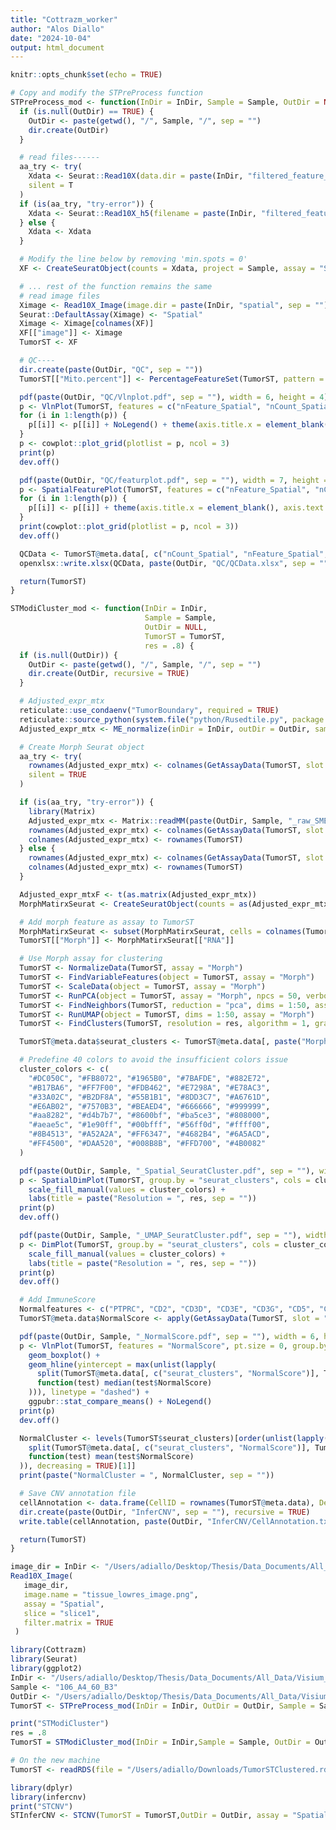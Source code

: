 ```yaml
---
title: "Cottrazm_worker"
author: "Alos Diallo"
date: "2024-10-04"
output: html_document
---
```


```r
knitr::opts_chunk$set(echo = TRUE)
```

```r

# Copy and modify the STPreProcess function
STPreProcess_mod <- function(InDir = InDir, Sample = Sample, OutDir = NULL) {
  if (is.null(OutDir) == TRUE) {
    OutDir <- paste(getwd(), "/", Sample, "/", sep = "")
    dir.create(OutDir)
  }

  # read files------
  aa_try <- try(
    Xdata <- Seurat::Read10X(data.dir = paste(InDir, "filtered_feature_bc_matrix", sep = "")),
    silent = T
  )
  if (is(aa_try, "try-error")) {
    Xdata <- Seurat::Read10X_h5(filename = paste(InDir, "filtered_feature_bc_matrix.h5", sep = ""))
  } else {
    Xdata <- Xdata
  }

  # Modify the line below by removing 'min.spots = 0'
  XF <- CreateSeuratObject(counts = Xdata, project = Sample, assay = "Spatial")

  # ... rest of the function remains the same
  # read image files
  Ximage <- Read10X_Image(image.dir = paste(InDir, "spatial", sep = ""))
  Seurat::DefaultAssay(Ximage) <- "Spatial"
  Ximage <- Ximage[colnames(XF)]
  XF[["image"]] <- Ximage
  TumorST <- XF

  # QC----
  dir.create(paste(OutDir, "QC", sep = ""))
  TumorST[["Mito.percent"]] <- PercentageFeatureSet(TumorST, pattern = "^MT-")

  pdf(paste(OutDir, "QC/Vlnplot.pdf", sep = ""), width = 6, height = 4)
  p <- VlnPlot(TumorST, features = c("nFeature_Spatial", "nCount_Spatial", "Mito.percent"), pt.size = 0, combine = F)
  for (i in 1:length(p)) {
    p[[i]] <- p[[i]] + NoLegend() + theme(axis.title.x = element_blank(), axis.text.x = element_text(angle = 0))
  }
  p <- cowplot::plot_grid(plotlist = p, ncol = 3)
  print(p)
  dev.off()

  pdf(paste(OutDir, "QC/featurplot.pdf", sep = ""), width = 7, height = 7)
  p <- SpatialFeaturePlot(TumorST, features = c("nFeature_Spatial", "nCount_Spatial", "Mito.percent"), combine = F)
  for (i in 1:length(p)) {
    p[[i]] <- p[[i]] + theme(axis.title.x = element_blank(), axis.text.x = element_text(angle = 0))
  }
  print(cowplot::plot_grid(plotlist = p, ncol = 3))
  dev.off()

  QCData <- TumorST@meta.data[, c("nCount_Spatial", "nFeature_Spatial", "Mito.percent")]
  openxlsx::write.xlsx(QCData, paste(OutDir, "QC/QCData.xlsx", sep = ""), overwrite = T)

  return(TumorST)
}

```

```r
STModiCluster_mod <- function(InDir = InDir,
                              Sample = Sample,
                              OutDir = NULL,
                              TumorST = TumorST,
                              res = .8) {
  if (is.null(OutDir)) {
    OutDir <- paste(getwd(), "/", Sample, "/", sep = "")
    dir.create(OutDir, recursive = TRUE)
  }

  # Adjusted_expr_mtx
  reticulate::use_condaenv("TumorBoundary", required = TRUE)
  reticulate::source_python(system.file("python/Rusedtile.py", package = "Cottrazm"))
  Adjusted_expr_mtx <- ME_normalize(inDir = InDir, outDir = OutDir, sample = Sample)

  # Create Morph Seurat object
  aa_try <- try(
    rownames(Adjusted_expr_mtx) <- colnames(GetAssayData(TumorST, slot = "counts", assay = "Spatial")),
    silent = TRUE
  )

  if (is(aa_try, "try-error")) {
    library(Matrix)
    Adjusted_expr_mtx <- Matrix::readMM(paste(OutDir, Sample, "_raw_SME_normalizeA.mtx", sep = ""))
    rownames(Adjusted_expr_mtx) <- colnames(GetAssayData(TumorST, slot = "counts", assay = "Spatial"))
    colnames(Adjusted_expr_mtx) <- rownames(TumorST)
  } else {
    rownames(Adjusted_expr_mtx) <- colnames(GetAssayData(TumorST, slot = "counts", assay = "Spatial"))
    colnames(Adjusted_expr_mtx) <- rownames(TumorST)
  }

  Adjusted_expr_mtxF <- t(as.matrix(Adjusted_expr_mtx))
  MorphMatirxSeurat <- CreateSeuratObject(counts = as(Adjusted_expr_mtxF, 'sparseMatrix'))

  # Add morph feature as assay to TumorST
  MorphMatirxSeurat <- subset(MorphMatirxSeurat, cells = colnames(TumorST))
  TumorST[["Morph"]] <- MorphMatirxSeurat[["RNA"]]

  # Use Morph assay for clustering
  TumorST <- NormalizeData(TumorST, assay = "Morph")
  TumorST <- FindVariableFeatures(object = TumorST, assay = "Morph")
  TumorST <- ScaleData(object = TumorST, assay = "Morph")
  TumorST <- RunPCA(object = TumorST, assay = "Morph", npcs = 50, verbose = FALSE)
  TumorST <- FindNeighbors(TumorST, reduction = "pca", dims = 1:50, assay = "Morph")
  TumorST <- RunUMAP(object = TumorST, dims = 1:50, assay = "Morph")
  TumorST <- FindClusters(TumorST, resolution = res, algorithm = 1, graph.name = "Morph_snn")

  TumorST@meta.data$seurat_clusters <- TumorST@meta.data[, paste("Morph_snn_res.", res, sep = "")]

  # Predefine 40 colors to avoid the insufficient colors issue
  cluster_colors <- c(
    "#DC050C", "#FB8072", "#1965B0", "#7BAFDE", "#882E72",
    "#B17BA6", "#FF7F00", "#FDB462", "#E7298A", "#E78AC3",
    "#33A02C", "#B2DF8A", "#55B1B1", "#8DD3C7", "#A6761D",
    "#E6AB02", "#7570B3", "#BEAED4", "#666666", "#999999",
    "#aa8282", "#d4b7b7", "#8600bf", "#ba5ce3", "#808000",
    "#aeae5c", "#1e90ff", "#00bfff", "#56ff0d", "#ffff00",
    "#8B4513", "#A52A2A", "#FF6347", "#4682B4", "#6A5ACD",
    "#FF4500", "#DAA520", "#008B8B", "#FFD700", "#4B0082"
  )

  pdf(paste(OutDir, Sample, "_Spatial_SeuratCluster.pdf", sep = ""), width = 7, height = 7)
  p <- SpatialDimPlot(TumorST, group.by = "seurat_clusters", cols = cluster_colors, pt.size.factor = 1, alpha = 0.8) +
    scale_fill_manual(values = cluster_colors) +
    labs(title = paste("Resolution = ", res, sep = ""))
  print(p)
  dev.off()

  pdf(paste(OutDir, Sample, "_UMAP_SeuratCluster.pdf", sep = ""), width = 7, height = 7)
  p <- DimPlot(TumorST, group.by = "seurat_clusters", cols = cluster_colors) +
    scale_fill_manual(values = cluster_colors) +
    labs(title = paste("Resolution = ", res, sep = ""))
  print(p)
  dev.off()

  # Add ImmuneScore
  Normalfeatures <- c("PTPRC", "CD2", "CD3D", "CD3E", "CD3G", "CD5", "CD7", "CD79A", 'MS4A1', "CD19")
  TumorST@meta.data$NormalScore <- apply(GetAssayData(TumorST, slot = "data", assay = "Morph")[rownames(GetAssayData(TumorST, slot = "data", assay = "Morph")) %in% Normalfeatures, ], 2, mean)

  pdf(paste(OutDir, Sample, "_NormalScore.pdf", sep = ""), width = 6, height = 4)
  p <- VlnPlot(TumorST, features = "NormalScore", pt.size = 0, group.by = "seurat_clusters", cols = cluster_colors) +
    geom_boxplot() +
    geom_hline(yintercept = max(unlist(lapply(
      split(TumorST@meta.data[, c("seurat_clusters", "NormalScore")], TumorST@meta.data[, c("seurat_clusters", "NormalScore")]$seurat_clusters),
      function(test) median(test$NormalScore)
    ))), linetype = "dashed") +
    ggpubr::stat_compare_means() + NoLegend()
  print(p)
  dev.off()

  NormalCluster <- levels(TumorST$seurat_clusters)[order(unlist(lapply(
    split(TumorST@meta.data[, c("seurat_clusters", "NormalScore")], TumorST@meta.data[, c("seurat_clusters", "NormalScore")]$seurat_clusters),
    function(test) mean(test$NormalScore)
  )), decreasing = TRUE)[1]]
  print(paste("NormalCluster = ", NormalCluster, sep = ""))

  # Save CNV annotation file
  cellAnnotation <- data.frame(CellID = rownames(TumorST@meta.data), DefineTypes = TumorST@meta.data[, "seurat_clusters"])
  dir.create(paste(OutDir, "InferCNV", sep = ""), recursive = TRUE)
  write.table(cellAnnotation, paste(OutDir, "InferCNV/CellAnnotation.txt", sep = ""), sep = "\t", row.names = FALSE, col.names = FALSE, quote = FALSE)

  return(TumorST)
}
```

```r
image_dir = InDir <- "/Users/adiallo/Desktop/Thesis/Data_Documents/All_Data/Visium_samples/Visium_Data/data/106_A4_60_B3/outs/spatial"
Read10X_Image(
   image_dir,
   image.name = "tissue_lowres_image.png",
   assay = "Spatial",
   slice = "slice1",
   filter.matrix = TRUE
 )
```

```r
library(Cottrazm)
library(Seurat)
library(ggplot2)
InDir <- "/Users/adiallo/Desktop/Thesis/Data_Documents/All_Data/Visium_samples/Visium_Data/data/106_A4_60_B3/outs/"
Sample <- "106_A4_60_B3"
OutDir <- "/Users/adiallo/Desktop/Thesis/Data_Documents/All_Data/Visium_samples/Visium_Data/data/106_A4_60_B3/"
TumorST <- STPreProcess_mod(InDir = InDir, OutDir = OutDir, Sample = Sample)
```

```r
print("STModiCluster")
res = .8
TumorST = STModiCluster_mod(InDir = InDir,Sample = Sample, OutDir = OutDir,TumorST = TumorST)
```

```r
# On the new machine
TumorST <- readRDS(file = "/Users/adiallo/Downloads/TumorSTClustered.rds")
```


```r
library(dplyr)
library(infercnv)
print("STCNV")
STInferCNV <- STCNV(TumorST = TumorST,OutDir = OutDir, assay = "Spatial")
```



